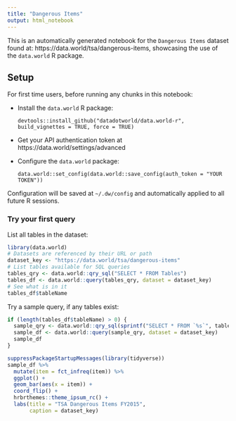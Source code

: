 ```yaml
---
title: "Dangerous Items"
output: html_notebook
---
```


This is an automatically generated notebook for the `Dangerous Items` dataset found at:
https://data.world/tsa/dangerous-items, showcasing the use of the `data.world` R package.

## Setup

For first time users, before running any chunks in this notebook:

* Install the `data.world` R package:
  ```
  devtools::install_github("datadotworld/data.world-r", build_vignettes = TRUE, force = TRUE)
  ```
* Get your API authentication token at https://data.world/settings/advanced
* Configure the `data.world` package:
  ```
  data.world::set_config(data.world::save_config(auth_token = "YOUR TOKEN"))
  ```

Configuration will be saved at `~/.dw/config` and automatically applied to all future R sessions.

### Try your first query

List all tables in the dataset:
```r
library(data.world)
# Datasets are referenced by their URL or path
dataset_key <- "https://data.world/tsa/dangerous-items"
# List tables available for SQL queries
tables_qry <- data.world::qry_sql("SELECT * FROM Tables")
tables_df <- data.world::query(tables_qry, dataset = dataset_key)
# See what is in it
tables_df$tableName
```


Try a sample query, if any tables exist:
```r
if (length(tables_df$tableName) > 0) {
  sample_qry <- data.world::qry_sql(sprintf("SELECT * FROM `%s`", tables_df$tableName[[1]]))
  sample_df <- data.world::query(sample_qry, dataset = dataset_key)
  sample_df
}
```

```r
suppressPackageStartupMessages(library(tidyverse))
sample_df %>%
  mutate(item = fct_infreq(item)) %>%
  ggplot() +
  geom_bar(aes(x = item)) +
  coord_flip() +
  hrbrthemes::theme_ipsum_rc() +
  labs(title = "TSA Dangerous Items FY2015",
       caption = dataset_key)
```

